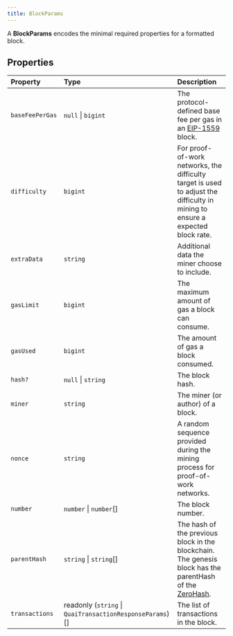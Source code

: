 ```yaml
---
title: BlockParams
---
```


A **BlockParams** encodes the minimal required properties for a formatted block.

## Properties

| Property | Type | Description |
| :------ | :------ | :------ |
| `baseFeePerGas` | `null` \| `bigint` | The protocol-defined base fee per gas in an [EIP-1559](https://eips.ethereum.org/EIPS/eip-1559) block. |
| `difficulty` | `bigint` | For proof-of-work networks, the difficulty target is used to adjust the difficulty in mining to ensure a expected<br />block rate. |
| `extraData` | `string` | Additional data the miner choose to include. |
| `gasLimit` | `bigint` | The maximum amount of gas a block can consume. |
| `gasUsed` | `bigint` | The amount of gas a block consumed. |
| `hash?` | `null` \| `string` | The block hash. |
| `miner` | `string` | The miner (or author) of a block. |
| `nonce` | `string` | A random sequence provided during the mining process for proof-of-work networks. |
| `number` | `number` \| `number`[] | The block number. |
| `parentHash` | `string` \| `string`[] | The hash of the previous block in the blockchain. The genesis block has the parentHash of the<br />[ZeroHash](../variables/ZeroHash). |
| `transactions` | readonly (`string` \| `QuaiTransactionResponseParams`)[] | The list of transactions in the block. |

